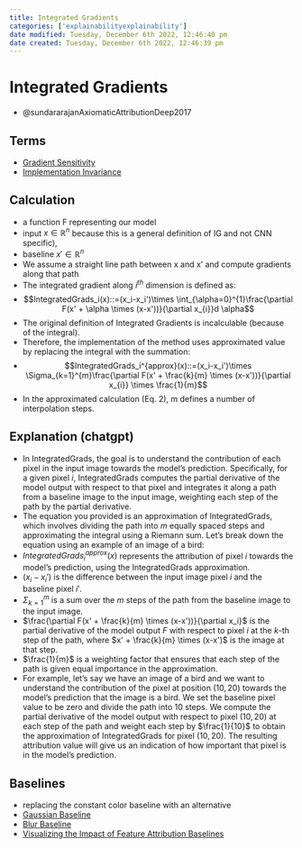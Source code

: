 ```yaml
---
title: Integrated Gradients
categories: ['explainabilityexplainability']
date modified: Tuesday, December 6th 2022, 12:46:40 pm
date created: Tuesday, December 6th 2022, 12:46:39 pm
---
```


# Integrated Gradients
- @sundararajanAxiomaticAttributionDeep2017

## Terms
- [Gradient Sensitivity](Gradient Sensitivity.qmd)
- [Implementation Invariance](Implementation Invariance.qmd)

## Calculation

- a function F representing our model
- input $x \in \mathbb{R}^{n}$ because this is a general definition of IG and not CNN specific),
- baseline $x' \in \mathbb{R}^{n}$
- We assume a straight line path between x and x' and compute gradients along that path
- The integrated gradient along $i^{th}$ dimension is defined as:
- $$IntegratedGrads_i​(x)::=(x_i​-x_i'​)\times \int_{\alpha=0}^{1}\frac{\partial F(x' + \alpha \times (x-x'))}{\partial x_{i}}d \alpha$$
- The original definition of Integrated Gradients is incalculable (because of the integral).
- Therefore, the implementation of the method uses approximated value by replacing the integral with the summation:
- $$IntegratedGrads_i​^{approx}(x)::=(x_i​-x_i'​)\times \Sigma_{k=1}^{m}\frac{\partial F(x' + \frac{k}{m} \times (x-x'))}{\partial x_{i}} \times \frac{1}{m}$$
- In the approximated calculation (Eq. 2), m defines a number of interpolation steps.

## Explanation (chatgpt)
- In IntegratedGrads, the goal is to understand the contribution of each pixel in the input image towards the model's prediction. Specifically, for a given pixel $i$, IntegratedGrads computes the partial derivative of the model output with respect to that pixel and integrates it along a path from a baseline image to the input image, weighting each step of the path by the partial derivative.
- The equation you provided is an approximation of IntegratedGrads, which involves dividing the path into $m$ equally spaced steps and approximating the integral using a Riemann sum. Let's break down the equation using an example of an image of a bird:
- $IntegratedGrads_i^{approx}(x)$ represents the attribution of pixel $i$ towards the model's prediction, using the IntegratedGrads approximation.
- $(x_i-x_i')$ is the difference between the input image pixel $i$ and the baseline pixel $i'$.
- $\Sigma_{k=1}^{m}$ is a sum over the $m$ steps of the path from the baseline image to the input image.
- $\frac{\partial F(x' + \frac{k}{m} \times (x-x'))}{\partial x_i}$ is the partial derivative of the model output $F$ with respect to pixel $i$ at the $k$-th step of the path, where $x' + \frac{k}{m} \times (x-x')$ is the image at that step.
- $\frac{1}{m}$ is a weighting factor that ensures that each step of the path is given equal importance in the approximation.
- For example, let's say we have an image of a bird and we want to understand the contribution of the pixel at position $(10, 20)$ towards the model's prediction that the image is a bird. We set the baseline pixel value to be zero and divide the path into 10 steps. We compute the partial derivative of the model output with respect to pixel $(10, 20)$ at each step of the path and weight each step by $\frac{1}{10}$ to obtain the approximation of IntegratedGrads for pixel $(10, 20)$. The resulting attribution value will give us an indication of how important that pixel is in the model's prediction.

## Baselines

- replacing the constant color baseline with an alternative
- [Gaussian Baseline](Gaussian Baseline.qmd)
- [Blur Baseline](Blur Baseline.qmd)
- [Visualizing the Impact of Feature Attribution Baselines](Visualizing the Impact of Feature Attribution Baselines.qmd)




